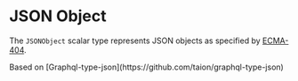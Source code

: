 
# JSON Object

The `JSONObject` scalar type represents JSON objects as specified by [ECMA-404](http://www.ecma-international.org/publications/files/ECMA-ST/ECMA-404.pdf).

<Callout>
  Based on [Graphql-type-json](https://github.com/taion/graphql-type-json)
</Callout>

